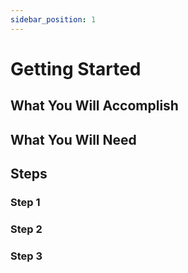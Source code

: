 ```yaml
---
sidebar_position: 1
---
```


# Getting Started

## What You Will Accomplish

## What You Will Need

## Steps

### Step 1

### Step 2

### Step 3
